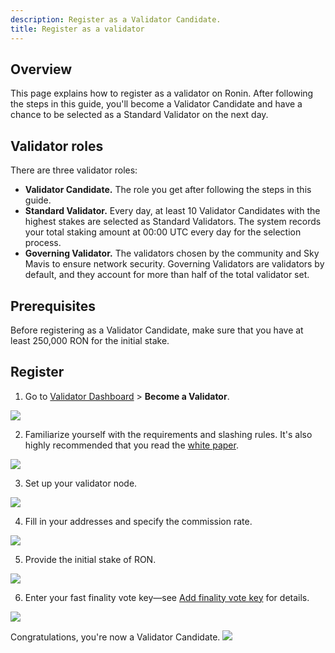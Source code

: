 ```yaml
---
description: Register as a Validator Candidate.
title: Register as a validator
---
```



## Overview

This page explains how to register as a validator on Ronin.
After following the steps in this guide, you'll become a
Validator Candidate and have a chance to be selected as a
Standard Validator on the next day.

## Validator roles

There are three validator roles:

* **Validator Candidate.** The role you get after following the steps
in this guide.
* **Standard Validator.** Every day, at least 10 Validator Candidates
with the highest stakes are selected as Standard Validators.
The system records your total staking amount at 00:00 UTC every day
for the selection process. 
* **Governing Validator.** The validators chosen by the community and
Sky Mavis to ensure network security. Governing Validators are
validators by default, and they account for more than half of the
total validator set.

## Prerequisites

Before registering as a Validator Candidate, make sure that you have at least 250,000 RON for the initial stake.

## Register

1. Go to [Validator Dashboard](https://validator.roninchain.com/) > **Become a Validator**. 
<img src={becomeValidator} width={1280} />

2. Familiarize yourself with the requirements and slashing rules. 
It's also highly recommended that you read the
[white paper](./../../basics/white-paper.md).
<img src={stepOne} width={1280} />

3. Set up your validator node.
<img src={stepTwo} width={1280} />

4. Fill in your addresses and specify the commission rate.
<img src={stepThree} width={1280} />

5. Provide the initial stake of RON.
<img src={stepFour} width={1280} />

6. Enter your fast finality vote key—see [Add finality vote key](./../manage/fast-finality) for details.
<img src={stepFive} width={1280} />

Congratulations, you're now a Validator Candidate.
<img src={stepSix} width={1280} />
